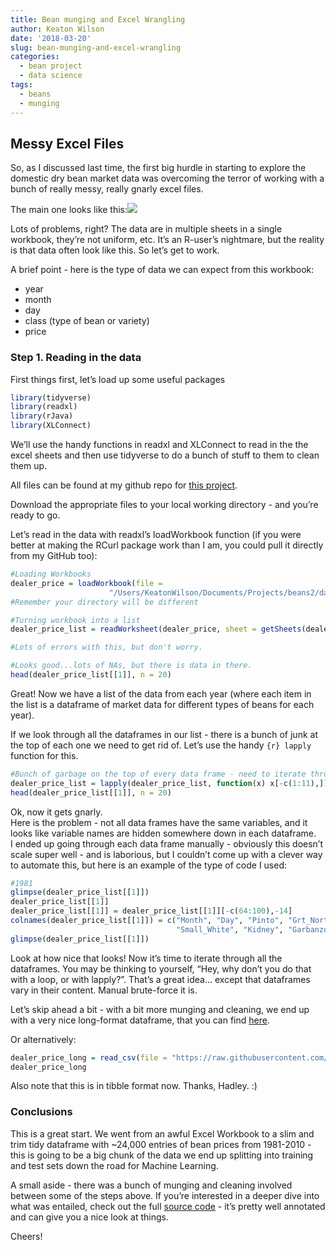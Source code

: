 ```yaml
---
title: Bean munging and Excel Wrangling
author: Keaton Wilson
date: '2018-03-20'
slug: bean-munging-and-excel-wrangling
categories:
  - bean project
  - data science
tags:
  - beans
  - munging
---
```


## Messy Excel Files  

So, as I discussed last time, the first big hurdle in starting to explore the domestic dry bean market data was overcoming
the terror of working with a bunch of really messy, really gnarly excel files. 

The main one looks like this:![](/img/beans1.png)  

Lots of problems, right? The data are in multiple sheets in a single workbook, they're not uniform, etc. It's an R-user's nightmare, but the reality is that data often look like this. So let's get to work. 

A brief point - here is the type of data we can expect from this workbook:  

* year  
* month  
* day  
* class (type of bean or variety)  
* price  
 
### Step 1. Reading in the data  

First things first, let's load up some useful packages  

```r
library(tidyverse) 
library(readxl)
library(rJava)
library(XLConnect)
```

We'll use the handy functions in readxl and XLConnect to read in the the excel sheets and then use tidyverse to do a bunch of stuff to them to clean them up. 

All files can be found at my github repo for [this project](https://github.com/keatonwilson/beans/tree/master/data).  

Download the appropriate files to your local working directory - and you're ready to go. 

Let's read in the data with readxl's loadWorkbook function (if you were better at making the RCurl package work than I am, you could pull it directly from my GitHub too):
```r
#Loading Workbooks
dealer_price = loadWorkbook(file = 
                      "/Users/KeatonWilson/Documents/Projects/beans2/data/Weekly_Dealer_price.xls") 
#Remember your directory will be different

#Turning workbook into a list
dealer_price_list = readWorksheet(dealer_price, sheet = getSheets(dealer_price))

#Lots of errors with this, but don't worry. 

#Looks good...lots of NAs, but there is data in there. 
head(dealer_price_list[[1]], n = 20)
```

Great! Now we have a list of the data from each year (where each item in the list is a dataframe of market data for different types of beans for each year). 

If we look through all the dataframes in our list - there is a bunch of junk at the top of each one we need to get rid of. Let's use the handy `{r} lapply ` function for this. 

``` r

#Bunch of garbage on the top of every data frame - need to iterate through the list and delete the first 11 rows
dealer_price_list = lapply(dealer_price_list, function(x) x[-c(1:11),])
head(dealer_price_list[[1]], n = 20)
```

Ok, now it gets gnarly.  
Here is the problem - not all data frames have the same variables, and it looks like variable names are hidden somewhere down in each dataframe.  
I ended up going through each data frame manually - obviously this doesn't scale super well - and is laborious, but I couldn't come up with a clever way to automate this, but here is an example of the type of code I used: 

``` r
#1981
glimpse(dealer_price_list[[1]])
dealer_price_list[[1]]
dealer_price_list[[1]] = dealer_price_list[[1]][-c(64:100),-14]
colnames(dealer_price_list[[1]]) = c("Month", "Day", "Pinto", "Grt_Northern", "Pink", "Sm_Red", "Navy", "B_Lima", "L_Lima", "Blackeye",
                                     "Small_White", "Kidney", "Garbanzo")
glimpse(dealer_price_list[[1]])
```

Look at how nice that looks! Now it's time to iterate through all the dataframes. You may be thinking to yourself, "Hey, why don't you do that with a loop, or with lapply?". That's a great idea... except that dataframes vary in their content. Manual brute-force it is.  

Let's skip ahead a bit - with a bit more munging and cleaning, we end up with a very nice long-format dataframe, that you can find [here](https://raw.githubusercontent.com/keatonwilson/beans/master/data/dealer_price_long.csv).  

Or alternatively:  
```r
dealer_price_long = read_csv(file = "https://raw.githubusercontent.com/keatonwilson/beans/master/data/dealer_price_long.csv")
dealer_price_long 
```

Also note that this is in tibble format now. Thanks, Hadley. :)

### Conclusions

This is a great start. We went from an awful Excel Workbook to a slim and trim tidy dataframe with ~24,000 entries of bean prices from 1981-2010 - this is going to be a big chunk of the data we end up splitting into training and test sets down the road for Machine Learning.  

A small aside - there was a bunch of munging and cleaning involved between some of the steps above. If you're interested in a deeper dive into what was entailed, check out the full [source code](https://github.com/keatonwilson/beans/blob/master/data_organization.R) - it's pretty well annotated and can give you a nice look at things.  

Cheers!

